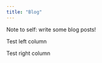 ```yaml
---
title: "Blog"
---
```


Note to self: write some blog posts!

::: {layout-ncol="2"}
Test left column

Test right column

:::
